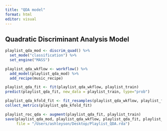```yaml
---
title: "QDA model"
format: html
editor: visual
---
```


## Quadratic Discriminant Analysis Model

```r
playlist_qda_mod <- discrim_quad() %>%
  set_mode("classification") %>%
  set_engine("MASS")

playlist_qda_wkflow <- workflow() %>%
  add_model(playlist_qda_mod) %>%
  add_recipe(music_recipe)

playlist_qda_fit <- fit(playlist_qda_wkflow, playlist_train)
predict(playlist_qda_fit, new_data = playlist_train, type="prob")

playlist_qda_kfold_fit <- fit_resamples(playlist_qda_wkflow, playlist_folds, control = control_grid(save_pred = TRUE))
collect_metrics(playlist_qda_kfold_fit)

playlist_roc_qda <- augment(playlist_qda_fit, playlist_train)
save(playlist_qda_mod, playlist_qda_wkflow, playlist_qda_fit, playlist_qda_kfold_fit,
     file = "/Users/ashleyson/Desktop/Playlist_QDA.rda")
```
